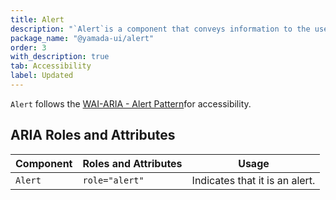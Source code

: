 ```yaml
---
title: Alert
description: "`Alert`is a component that conveys information to the user."
package_name: "@yamada-ui/alert"
order: 3
with_description: true
tab: Accessibility
label: Updated
---
```


`Alert` follows the [WAI-ARIA - Alert Pattern](https://www.w3.org/WAI/ARIA/apg/patterns/alert/)for accessibility.

## ARIA Roles and Attributes

| Component | Roles and Attributes | Usage                          |
| --------- | -------------------- | ------------------------------ |
| `Alert`   | `role="alert"`       | Indicates that it is an alert. |
